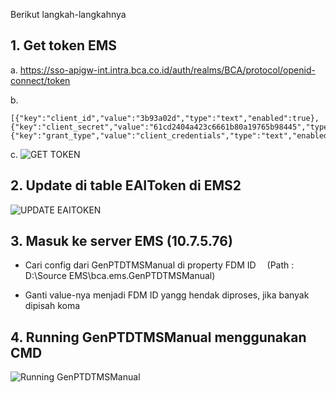 Berikut langkah-langkahnya

## 1. Get token EMS

a. https://sso-apigw-int.intra.bca.co.id/auth/realms/BCA/protocol/openid-connect/token

b.
```
[{"key":"client_id","value":"3b93a02d","type":"text","enabled":true},
{"key":"client_secret","value":"61cd2404a423c6661b80a19765b98445","type":"text","enabled":true},
{"key":"grant_type","value":"client_credentials","type":"text","enabled":true}]
```

c. 
![GET TOKEN](/img/dokumen_magenta/get_token.png)

## 2. Update di table EAIToken di EMS2
![UPDATE EAITOKEN](/img/dokumen_magenta/update_EAI.png)

## 3. Masuk ke server EMS (10.7.5.76)
- Cari config dari GenPTDTMSManual di property FDM ID
 (Path : D:\Source EMS\bca.ems.GenPTDTMSManual)

- Ganti value-nya menjadi FDM ID yangg hendak diproses, jika banyak dipisah koma


## 4. Running GenPTDTMSManual menggunakan CMD
![Running GenPTDTMSManual](/img/dokumen_magenta/update_EAI.png)